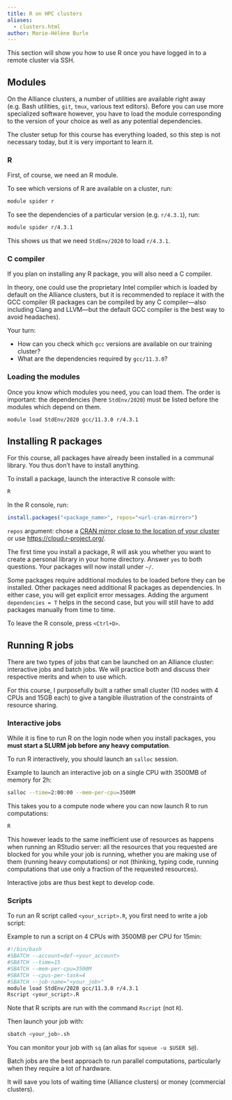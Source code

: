 ```yaml
---
title: R on HPC clusters
aliases:
  - clusters.html
author: Marie-Hélène Burle
---
```


:::{.def}

This section will show you how to use R once you have logged in to a remote cluster via SSH.

:::

## Modules

On the Alliance clusters, a number of utilities are available right away (e.g. Bash utilities, `git`, `tmux`, various text editors). Before you can use more specialized software however, you have to load the module corresponding to the version of your choice as well as any potential dependencies.

:::{.note}

The cluster setup for this course has everything loaded, so this step is not necessary today, but it is very important to learn it.

:::

### R

First, of course, we need an R module.

To see which versions of R are available on a cluster, run:

```.bash
module spider r
```

To see the dependencies of a particular version (e.g. `r/4.3.1`), run:

```.bash
module spider r/4.3.1
```

This shows us that we need `StdEnv/2020` to load `r/4.3.1`.

### C compiler

If you plan on installing any R package, you will also need a C compiler.

In theory, one could use the proprietary Intel compiler which is loaded by default on the Alliance clusters, but it is recommended to replace it with the GCC compiler (R packages can be compiled by any C compiler—also including Clang and LLVM—but the default GCC compiler is the best way to avoid headaches).

:::{.exo}

:::{.yourturn}

Your turn:

:::

- How can you check which `gcc` versions are available on our training cluster?
- What are the dependencies required by `gcc/11.3.0`?

:::

### Loading the modules

Once you know which modules you need, you can load them. The order is important: the dependencies (here `StdEnv/2020`) must be listed before the modules which depend on them.

```.bash
module load StdEnv/2020 gcc/11.3.0 r/4.3.1
```

## Installing R packages

:::{.note}

For this course, all packages have already been installed in a communal library. You thus don't have to install anything.

:::

To install a package, launch the interactive R console with:

```.bash
R
```

In the R console, run:

```.r
install.packages("<package_name>", repos="<url-cran-mirror>")
```

:::{.note}

`repos` argument: chose a [CRAN mirror close to the location of your cluster](https://cran.r-project.org/mirrors.html) or use <https://cloud.r-project.org/>.

:::

:::{.note}

The first time you install a package, R will ask you whether you want to create a personal library in your home directory. Answer `yes` to both questions. Your packages will now install under `~/`.

:::

:::{.note}

Some packages require additional modules to be loaded before they can be installed. Other packages need additional R packages as dependencies. In either case, you will get explicit error messages. Adding the argument `dependencies = T` helps in the second case, but you will still have to add packages manually from time to time.

:::

To leave the R console, press `<Ctrl+D>`.

## Running R jobs

There are two types of jobs that can be launched on an Alliance cluster: interactive jobs and batch jobs. We will practice both and discuss their respective merits and when to use which.

For this course, I purposefully built a rather small cluster (10 nodes with 4 CPUs and 15GB each) to give a tangible illustration of the constraints of resource sharing.

### Interactive jobs

:::{.note}

While it is fine to run R on the login node when you install packages, you **must start a SLURM job before any heavy computation**.

:::

To run R interactively, you should launch an `salloc` session.

:::{.example}

Example to launch an interactive job on a single CPU with 3500MB of memory for 2h:

:::

```.bash
salloc --time=2:00:00 --mem-per-cpu=3500M
```

This takes you to a compute node where you can now launch R to run computations:

```.bash
R
```

:::{.info}

This however leads to the same inefficient use of resources as happens when running an RStudio server: all the resources that you requested are blocked for you while your job is running, whether you are making use of them (running heavy computations) or not (thinking, typing code, running computations that use only a fraction of the requested resources).

Interactive jobs are thus best kept to develop code.

:::

### Scripts

To run an R script called `<your_script>.R`, you first need to write a job script:

:::{.example}

Example to run a script on 4 CPUs with 3500MB per CPU for 15min:

```.bash
#!/bin/bash
#SBATCH --account=def-<your_account>
#SBATCH --time=15
#SBATCH --mem-per-cpu=3500M
#SBATCH --cpus-per-task=4
#SBATCH --job-name="<your_job>"
module load StdEnv/2020 gcc/11.3.0 r/4.3.1
Rscript <your_script>.R
```

:::

:::{.note}

Note that R scripts are run with the command `Rscript` (not `R`).

:::

Then launch your job with:

```.bash
sbatch <your_job>.sh
```

You can monitor your job with `sq` (an alias for `squeue -u $USER $@`).

:::{.info}

Batch jobs are the best approach to run parallel computations, particularly when they require a lot of hardware.

It will save you lots of waiting time (Alliance clusters) or money (commercial clusters).

:::
